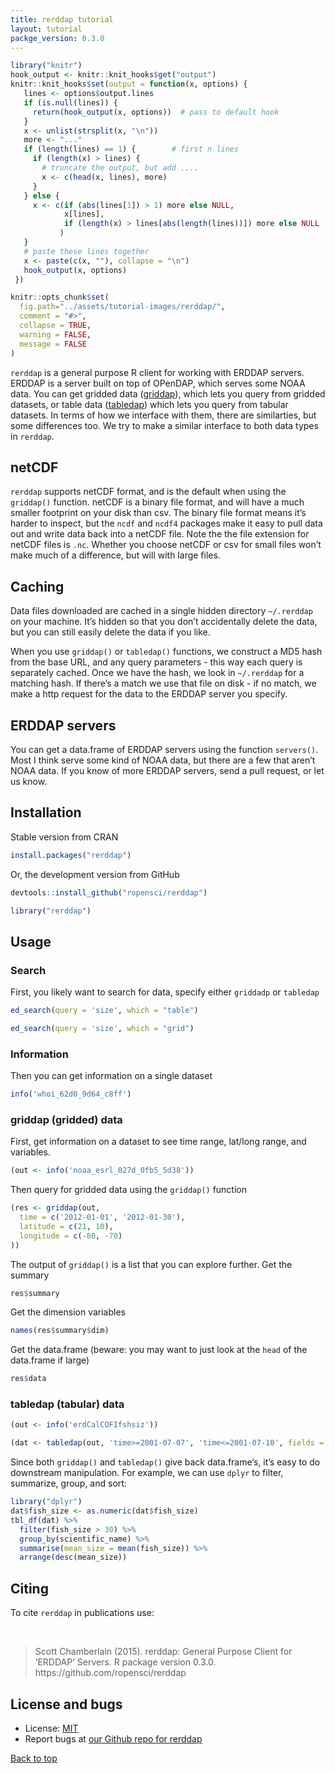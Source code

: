 ```yaml
---
title: rerddap tutorial
layout: tutorial
packge_version: 0.3.0
---
```


```r
library("knitr")
hook_output <- knitr::knit_hooks$get("output")
knitr::knit_hooks$set(output = function(x, options) {
   lines <- options$output.lines
   if (is.null(lines)) {
     return(hook_output(x, options))  # pass to default hook
   }
   x <- unlist(strsplit(x, "\n"))
   more <- "..."
   if (length(lines) == 1) {        # first n lines
     if (length(x) > lines) {
       # truncate the output, but add ....
       x <- c(head(x, lines), more)
     }
   } else {
     x <- c(if (abs(lines[1]) > 1) more else NULL,
            x[lines],
            if (length(x) > lines[abs(length(lines))]) more else NULL
           )
   }
   # paste these lines together
   x <- paste(c(x, ""), collapse = "\n")
   hook_output(x, options)
 })

knitr::opts_chunk$set(
  fig.path="../assets/tutorial-images/rerddap/",
  comment = "#>",
  collapse = TRUE,
  warning = FALSE,
  message = FALSE
)
```

`rerddap` is a general purpose R client for working with ERDDAP servers. ERDDAP is a server built on top of OPenDAP, which serves some NOAA data. You can get gridded data ([griddap](http://upwell.pfeg.noaa.gov/erddap/griddap/documentation.html)), which lets you query from gridded datasets, or table data ([tabledap](http://upwell.pfeg.noaa.gov/erddap/tabledap/documentation.html)) which lets you query from tabular datasets. In terms of how we interface with them, there are similarties, but some differences too. We try to make a similar interface to both data types in `rerddap`.

## netCDF

`rerddap` supports netCDF format, and is the default when using the `griddap()` function. netCDF is a binary file format, and will have a much smaller footprint on your disk than csv. The binary file format means it's harder to inspect, but the `ncdf` and `ncdf4` packages make it easy to pull data out and write data back into a netCDF file. Note the the file extension for netCDF files is `.nc`. Whether you choose netCDF or csv for small files won't make much of a difference, but will with large files.

## Caching

Data files downloaded are cached in a single hidden directory `~/.rerddap` on your machine. It's hidden so that you don't accidentally delete the data, but you can still easily delete the data if you like.

When you use `griddap()` or `tabledap()` functions, we construct a MD5 hash from the base URL, and any query parameters - this way each query is separately cached. Once we have the hash, we look in `~/.rerddap` for a matching hash. If there's a match we use that file on disk - if no match, we make a http request for the data to the ERDDAP server you specify.

## ERDDAP servers

You can get a data.frame of ERDDAP servers using the function `servers()`. Most I think serve some kind of NOAA data, but there are a few that aren't NOAA data.  If you know of more ERDDAP servers, send a pull request, or let us know.

<section id="installation">

## Installation

Stable version from CRAN

```r
install.packages("rerddap")
```

Or, the development version from GitHub

```r
devtools::install_github("ropensci/rerddap")
```

```r
library("rerddap")
```

<section id="usage">

## Usage

### Search

First, you likely want to search for data, specify either `griddadp` or `tabledap`

```r
ed_search(query = 'size', which = "table")
```

```r
ed_search(query = 'size', which = "grid")
```

### Information

Then you can get information on a single dataset

```r
info('whoi_62d0_9d64_c8ff')
```

### griddap (gridded) data

First, get information on a dataset to see time range, lat/long range, and variables.

```r
(out <- info('noaa_esrl_027d_0fb5_5d38'))
```

Then query for gridded data using the `griddap()` function

```r
(res <- griddap(out,
  time = c('2012-01-01', '2012-01-30'),
  latitude = c(21, 10),
  longitude = c(-80, -70)
))
```

The output of `griddap()` is a list that you can explore further. Get the summary

```r
res$summary
```

Get the dimension variables

```r
names(res$summary$dim)
```

Get the data.frame (beware: you may want to just look at the `head` of the data.frame if large)

```r
res$data
```

### tabledap (tabular) data

```r
(out <- info('erdCalCOFIfshsiz'))
```

```r
(dat <- tabledap(out, 'time>=2001-07-07', 'time<=2001-07-10', fields = c('longitude', 'latitude', 'fish_size', 'itis_tsn', 'scientific_name')))
```

Since both `griddap()` and `tabledap()` give back data.frame's, it's easy to do downstream manipulation. For example, we can use `dplyr` to filter, summarize, group, and sort:

```r
library("dplyr")
dat$fish_size <- as.numeric(dat$fish_size)
tbl_df(dat) %>%
  filter(fish_size > 30) %>%
  group_by(scientific_name) %>%
  summarise(mean_size = mean(fish_size)) %>%
  arrange(desc(mean_size))
```


<section id="citing">

## Citing

To cite `rerddap` in publications use:

<br>

>  Scott Chamberlain (2015). rerddap: General Purpose Client for 'ERDDAP' Servers. R
  package version 0.3.0. https://github.com/ropensci/rerddap

<section id="license_bugs">

## License and bugs

* License: [MIT](http://opensource.org/licenses/MIT)
* Report bugs at [our Github repo for rerddap](https://github.com/ropensci/rerddap/issues?state=open)

[Back to top](#top)
